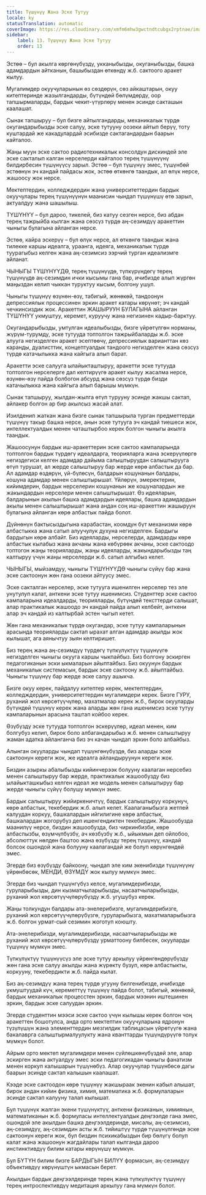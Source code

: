 ```yaml
---
title: Түшүнүү Жана Эске Тутуу
locale: ky
statusTranslation: automatic
coverImage: https://res.cloudinary.com/xmfm6mhw3gwctndtcubgx2rptnae/image/upload/v1740337243/small_cover_educacion_fundamental_a051170f1c.webp
sidebar:
    label: 13. Түшүнүү Жана Эске Тутуу
    order: 13
---
```

Эстөө – бул акылга көргөнүбүздү, укканыбызды, окуганыбызды, башка адамдардын айтканын, башыбыздан өткөндү ж.б. сактоого аракет кылуу.

Мугалимдер окуучуларынын өз сөздөрүн, сөз айкаштарын, окуу китептеринде жазылгандарды, бүтүндөй бөлүмдөрдү, оор тапшырмаларды, бардык чекит-үтүрлөрү менен эсинде сакташын каалашат.

Сынак тапшыруу – бул бизге айтылгандарды, механикалык түрдө окугандарыбызды эске салуу, эске тутууну оозеки айтып берүү, тоту куштардай же какадулардай эсибизде сактагандардын баарын кайталоо.

Жаңы муун эске сактоо радиотехникалык консолдун дискиндей эле эске сакталып калган нерселерди кайталоо терең түшүнүүнү билдирбесин түшүнүүсү зарыл. Эстөө – бул түшүнүү эмес, түшүнбөй эстөөнүн эч кандай пайдасы жок, эстөө өткөнгө таандык, ал өлүк нерсе, жашоосу жок нерсе.

Мектептердин, колледждердин жана университеттердин бардык окуучулары терең түшүнүүнүн маанисин чындап түшүнүшү өтө зарыл, актуалдуу жана шашылыш.

ТҮШҮНҮҮ – бул дароо, тикелей, биз катуу сезген нерсе, биз абдан терең тажрыйба кылган жана сөзсүз түрдө аң-сезимдүү аракеттин чыныгы булагына айланган нерсе.

Эстөө, кайра эскерүү – бул өлүк нерсе, ал өткөнгө таандык жана тилекке каршы идеалга, ураанга, идеяга, механикалык түрдө туурагыбыз келген жана аң-сезимсиз ээрчий турган идеализмге айланат.

ЧЫНЫГЫ ТҮШҮНҮҮДӨ, терең түшүнүүдө, түпкүрүндөгү терең түшүнүүдө аң-сезимдин ички кысымы гана бар, ичибизде алып жүргөн маңыздан келип чыккан туруктуу кысым, болгону ушул.

Чыныгы түшүнүү өзүнөн-өзү, табигый, жөнөкөй, тандоонун депрессиялык процессинен эркин аракет катары көрүнөт; эч кандай чечкинсиздик жок. Аракеттин ЖАШЫРУУН БУЛАГЫНА айланган ТҮШҮНҮҮ укмуштуу, керемет, куруучу жана негизинен кадыр-барктуу.

Окугандарыбызды, умтулган идеалыбызды, бизге үйрөтүлгөн норманы, жүрүм-турумду, эске тутууда топтолгон тажрыйбаларды ж.б. эске алууга негизделген аракет эсептөөчү, депрессиялык варианттан көз каранды, дуалисттик, концептуалдык тандоого негизделген жана сөзсүз түрдө катачылыкка жана кайгыга алып барат.

Аракетти эске салууга ылайыкташтыруу, аракетти эске тутууда топтолгон нерселерге дал келтирүүгө аракет кылуу жасалма нерсе, өзүнөн-өзү пайда болбогон абсурд жана сөзсүз түрдө бизди катачылыкка жана кайгыга алып барышы мүмкүн.

Сынак тапшыруу, жылдан-жылга өтүп турууну эсинде жакшы сактап, айлакер болгон ар бир акылсыз жасай алат.

Изилденип жаткан жана бизге сынак тапшырыла турган предметтерди түшүнүү такыр башка нерсе, анын эске тутууга эч кандай тиешеси жок, интеллектуалдык менен чаташтырбоо керек болгон чыныгы акылга таандык.

Жашоосунун бардык иш-аракеттерин эске сактоо кампаларында топтолгон бардык түрдөгү идеалдарга, теорияларга жана эскерүүлөргө негиздегиси келген адамдар дайыма салыштыруудан салыштырууга өтүп турушат, ал жерде салыштыруу бар жерде көрө албастык да бар. Ал адамдар өздөрүн, үй-бүлөсүн, балдарын кошунанын балдары, кошуна адамдар менен салыштырышат. Үйлөрүн, эмеректерин, кийимдерин, бардык нерселерин кошунанын же кошуналардын же жакындардын нерселери менен салыштырышат. Өз идеяларын, балдарынын акылын башка адамдардын идеялары, башка адамдардын акылы менен салыштырышат жана андан соң иш-аракеттин жашыруун булагына айланган көрө албастык пайда болот.

Дүйнөнүн бактысыздыгына карабастан, коомдун бүт механизми көрө албастыкка жана сатып алуучулук духуна негизделген. Бардыгы бардыгын көрө албайт. Биз идеяларды, нерселерди, адамдарды көрө албастык кылабыз жана акчаны жана көбүрөөк акчаны, эске сактоодо топтогон жаңы теорияларды, жаңы идеяларды, жакындарыбызды таң калтыруу үчүн жаңы нерселерди ж.б. сатып алгыбыз келет.

ЧЫНЫГЫ, мыйзамдуу, чыныгы ТҮШҮНҮҮДӨ чыныгы сүйүү бар жана эске сактоонун жөн гана оозеки айтуусу эмес.

Эске сакталган нерселер, эске тутууга ишенилген нерселер тез эле унутулуп калат, анткени эске тутуу ишенимсиз. Студенттер эске сактоо кампаларына идеалдарды, теорияларды, бүтүндөй тексттерди салышат, алар практикалык жашоодо эч кандай пайда алып келбейт, анткени алар эч кандай из калтырбай эстен чыгып кетет.

Жөн гана механикалык түрдө окугандар, эске тутуу кампаларынын арасында теорияларды сактап ырахат алган адамдар акылды жок кылышат, ага аянычтуу зыян келтиришет.

Биз терең жана аң-сезимдүү түрдөгү түпкүлүктүү түшүнүүгө негизделген чыныгы окууга каршы чыкпайбыз. Биз болгону эскирген педагогиканын эски ыкмаларын айыптайбыз. Биз окуунун бардык механикалык системасын, бардык эске сактоону ж.б. айыптайбыз. Чыныгы түшүнүү бар жерде эске салуу ашыкча.

Бизге окуу керек, пайдалуу китептер керек, мектептердин, колледждердин, университеттердин мугалимдери керек. Бизге ГУРУ, руханий жол көрсөтүүчүлөр, махатмалар керек ж.б., бирок окууларды бүтүндөй түшүнүү керек жана аларды жөн гана ишенимсиз эске тутуу кампаларынын арасына таштап койбоо керек.

Өзүбүздү эске тутууда топтолгон эскерүүлөр, идеал менен, ким болгубуз келип, бирок боло албагандарыбыз ж.б. менен салыштыруу жаман адатка айланганча биз эч качан чындап эркин боло албайбыз.

Алынган окууларды чындап түшүнгөнүбүздө, биз аларды эске сактоонун кереги жок, же идеалга айландыруунун кереги жок.

Биздин азыркы абалыбызды кийинчерээк болууну каалаган нерсебиз менен салыштыруу бар жерде, практикалык жашообузду биз ылайыкташкыбыз келген идеал же модель менен салыштыруу бар жерде чыныгы сүйүү болушу мүмкүн эмес.

Бардык салыштыруу жийиркеничтүү, бардык салыштыруу коркунуч, көрө албастык, текебердик ж.б. алып келет. Каалаганыбызга жетпей калуудан коркуу, башкалардын ийгилигине көрө албастык, башкалардан жогорубуз деп ишенгендиктен текебердик. Жашообузда маанилүү нерсе, биздин жашообузда, биз чиркинбизби, көрө албаспызбы, өзүмчүлбүзбү, ач көзбүзбү ж.б., ыйыкмын деп ойлобоо, абсолюттук нөлдөн баштоо жана өзүбүздү терең түшүнүү, кандай болсок ошондой жана болууну каалагандай же болуп көрүнгөндөй эмес.

Эгерде биз өзүбүздү байкоону, чындап эле ким экенибизди түшүнүүнү үйрөнбөсөк, МЕНДИ, ӨЗҮМДҮ жок кылуу мүмкүн эмес.

Эгерде биз чындап түшүнгүбүз келсе, мугалимдерибизди, гуруларыбызды, дин кызматчыларыбызды, насаатчыларыбызды, руханий жол көрсөтүүчүлөрүбүздү ж.б. угушубуз керек.

Жаңы толкундун балдары ата-энелерибизге, мугалимдерибизге, руханий жол көрсөтүүчүлөрүбүзгө, гуруларыбызга, махатмаларыбызга ж.б. болгон урмат-сый сезимин жоготуп коюшту.

Ата-энелерибизди, мугалимдерибизди, насаатчыларыбызды же руханий жол көрсөтүүчүлөрүбүздү урматтоону билбесек, окууларды түшүнүү мүмкүн эмес.

Түпкүлүктүү түшүнүүсүз эле эске тутуу аркылуу үйрөнгөндөрүбүздү жөн гана эске салуу акылды жана жүрөктү бузуп, көрө албастыкты, коркууну, текебердикти ж.б. пайда кылат.

Биз аң-сезимдүү жана терең түрдө угууну билгенибизде, ичибизде укмуштуудай күч, кереметтүү түшүнүү пайда болот, табигый, жөнөкөй, бардык механикалык процесстен эркин, бардык мээнин иштешинен эркин, бардык эске салуудан эркин.

Эгерде студенттин мээси эске сактоо үчүн кылышы керек болгон чоң аракеттен бошотулса, анда орто мектептин окуучуларына ядронун түзүлүшүн жана элементтердин мезгилдик таблицасын үйрөтүүгө жана бакалаврга салыштырмалуулукту жана кванттарды түшүндүрүүгө толук мүмкүн болот.

Айрым орто мектеп мугалимдери менен сүйлөшкөнүбүздөй эле, алар эскирген жана актуалдуу эмес эски педагогикадан чыныгы фанатизм менен коркуп калышарын түшүнөбүз. Алар окуучулар түшүнбөсө дагы баарын эсинде сактап калышын каалашат.

Кээде эске сактоодон көрө түшүнүү жакшыраак экенин кабыл алышат, бирок андан кийин физика, химия, математика ж.б. формулаларын эсинде сактап калууну талап кылышат.

Бул түшүнүк жалган экени түшүнүктүү, анткени физиканын, химиянын, математиканын ж.б. формуласы интеллектуалдык деңгээлде гана эмес, ошондой эле акылдын башка деңгээлдеринде, мисалы, аң-сезимсиз, аң-сезимдүү, аң-сезимдин асты ж.б. тийиштүү түрдө түшүнүлгөндө эске сактоонун кереги жок, бул биздин психикабыздын бир бөлүгү болуп калат жана жашоонун жагдайлары талап кылганда дароо инстинктивдүү билим катары көрүнүшү мүмкүн.

Бул БҮТҮН билим бизге БАРДЫГЫН БИЛҮҮ формасын, аң-сезимдүү объективдүү көрүнүштүн ыкмасын берет.

Акылдын бардык деңгээлдеринде терең жана түпкүлүктүү түшүнүү терең интроспективдүү медитация аркылуу гана мүмкүн болот.

